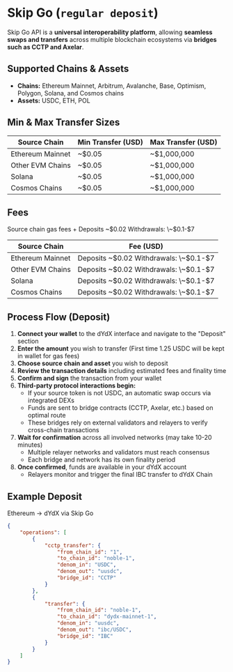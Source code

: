 # Skip Go (`regular deposit`)

Skip Go API is a **universal interoperability platform**, allowing **seamless swaps and transfers** across multiple blockchain ecosystems via **bridges such as CCTP and Axelar**.

## Supported Chains & Assets

- **Chains:** Ethereum Mainnet, Arbitrum, Avalanche, Base, Optimism, Polygon, Solana, and Cosmos chains
- **Assets:** USDC, ETH, POL

## Min & Max Transfer Sizes

| Source Chain     | Min Transfer (USD) | Max Transfer (USD) |
| ---------------- | ------------------ | ------------------ |
| Ethereum Mainnet | \~$0.05            | \~$1,000,000       |
| Other EVM Chains | \~$0.05            | \~$1,000,000       |
| Solana           | \~$0.05            | \~$1,000,000       |
| Cosmos Chains    | \~$0.05            | \~$1,000,000       |

## Fees  
Source chain gas fees \+ Deposits \~$0.02 Withdrawals: \~$0.1-$7

| Source Chain     | Fee (USD)                               |
| ---------------- | --------------------------------------- |
| Ethereum Mainnet | Deposits \~$0.02 Withdrawals: \~$0.1-$7 |
| Other EVM Chains | Deposits \~$0.02 Withdrawals: \~$0.1-$7 |
| Solana           | Deposits \~$0.02 Withdrawals: \~$0.1-$7 |
| Cosmos Chains    | Deposits \~$0.02 Withdrawals: \~$0.1-$7 |

## Process Flow (Deposit)

1. **Connect your wallet** to the dYdX interface and navigate to the "Deposit" section
2. **Enter the amount** you wish to transfer (First time 1.25 USDC will be kept in wallet for gas fees)
3. **Choose source chain and asset** you wish to deposit
4. **Review the transaction details** including estimated fees and finality time
5. **Confirm and sign** the transaction from your wallet
6. **Third-party protocol interactions begin:**
   - If your source token is not USDC, an automatic swap occurs via integrated DEXs
   - Funds are sent to bridge contracts (CCTP, Axelar, etc.) based on optimal route
   - These bridges rely on external validators and relayers to verify cross-chain transactions
7. **Wait for confirmation** across all involved networks (may take 10-20 minutes)
   - Multiple relayer networks and validators must reach consensus
   - Each bridge and network has its own finality period
8. **Once confirmed**, funds are available in your dYdX account
   - Relayers monitor and trigger the final IBC transfer to dYdX Chain

## Example Deposit
Ethereum → dYdX via Skip Go

```json
{
    "operations": [
        {
            "cctp_transfer": {
                "from_chain_id": "1",
                "to_chain_id": "noble-1",
                "denom_in": "USDC",
                "denom_out": "uusdc",
                "bridge_id": "CCTP"
            }
        },
        {
            "transfer": {
                "from_chain_id": "noble-1",
                "to_chain_id": "dydx-mainnet-1",
                "denom_in": "uusdc",
                "denom_out": "ibc/USDC",
                "bridge_id": "IBC"
            }
        }
    ]
}
```
